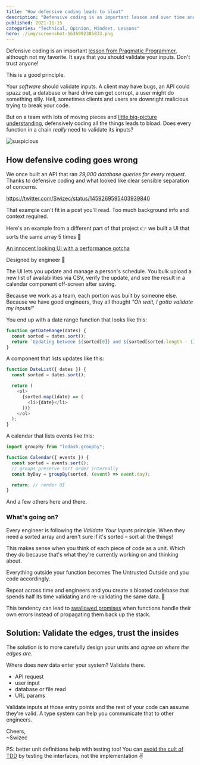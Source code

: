 ```yaml
---
title: "How defensive coding leads to bloat"
description: "Defensive coding is an important lesson and over time and engineers it leads to massive bloat, if you're not careful."
published: 2021-11-15
categories: "Technical, Opinion, Mindset, Lessons"
hero: ./img/screenshot-1636992385833.png
---
```


Defensive coding is an important [lesson from Pragmatic Programmer](https://swizec.com/blog/my-favorite-lessons-from-pragmatic-programmer/), although not my favorite. It says that you should validate your inputs. Don't trust anyone!

This is a good principle.

Your _software_ should validate inputs. A client may have bugs, an API could spazz out, a database or hard drive can get corrupt, a user might do something silly. Hell, sometimes clients and users are downright malicious trying to break your code.

But on a team with lots of moving pieces and [little big-picture understanding](https://swizec.com/blog/complex-vs.-complicated/), defensively coding all the things leads to bload. Does every function in a chain _really_ need to validate its inputs?

![suspicious](giphy:suspicious)

## How defensive coding goes wrong

We once built an API that ran _29,000 database queries for every request_. Thanks to defensive coding and what looked like clear sensible separation of concerns.

https://twitter.com/Swizec/status/1459269595403939840

That example can't fit in a post you'll read. Too much background info and context required.

Here's an example from a different part of that project 👉 we built a UI that sorts the same array 5 times 🤨

[An innocent looking UI with a performance gotcha](./img/An-innocent-looking-UI-with-a-performance-gotchag8bhdi.jpeg)

Designed by engineer 💪

The UI lets you update and manage a person's schedule. You bulk upload a new list of availabilities via CSV, verify the update, and see the result in a calendar component off-screen after saving.

Because we work as a team, each portion was built by someone else. Because we have good engineers, they all thought _"Oh wait, I gotta validate my inputs!"_

You end up with a date range function that looks like this:

```javascript
function getDateRange(dates) {
  const sorted = dates.sort();
  return `Updating between ${sorted[0]} and ${sorted[sorted.length - 1]}`;
}
```

A component that lists updates like this:

```javascript
function DateList({ dates }) {
  const sorted = dates.sort();

  return (
    <ol>
      {sorted.map((date) => (
        <li>{date}</li>
      ))}
    </ol>
  );
}
```

A calendar that lists events like this:

```javascript
import groupBy from "lodash.groupby";

function Calendar({ events }) {
  const sorted = events.sort();
  // groups preserve sort order internally
  const byDay = groupBy(sorted, (event) => event.day);

  return; // render UI
}
```

And a few others here and there.

### What's going on?

Every engineer is following the _Validate Your Inputs_ principle. When they need a sorted array and aren't sure if it's sorted – sort all the things!

This makes sense when you think of each piece of code as a unit. Which they do because that's what they're currently working on and thinking about.

Everything outside your function becomes The Untrusted Outside and you code accordingly.

Repeat across time and engineers and you create a bloated codebase that spends half its time validating and re-validating the same data. 💩

This tendency can lead to [swallowed promises](https://swizec.com/blog/finding-unresolved-promises-in-javascript/) when functions handle their own errors instead of propagating them back up the stack.

## Solution: Validate the edges, trust the insides

The solution is to more carefully design your units and _agree on where the edges are_.

Where does new data enter your system? Validate there.

- API request
- user input
- database or file read
- URL params

Validate inputs at those entry points and the rest of your code can assume they're valid. A type system can help you communicate that to other engineers.

Cheers,<br/>
~Swizec

PS: better unit definitions help with testing too! You can [avoid the cult of TDD](https://swizec.com/blog/25-lessons-from-25-years-of-coding/) by testing the interfaces, not the implementation ✌️
